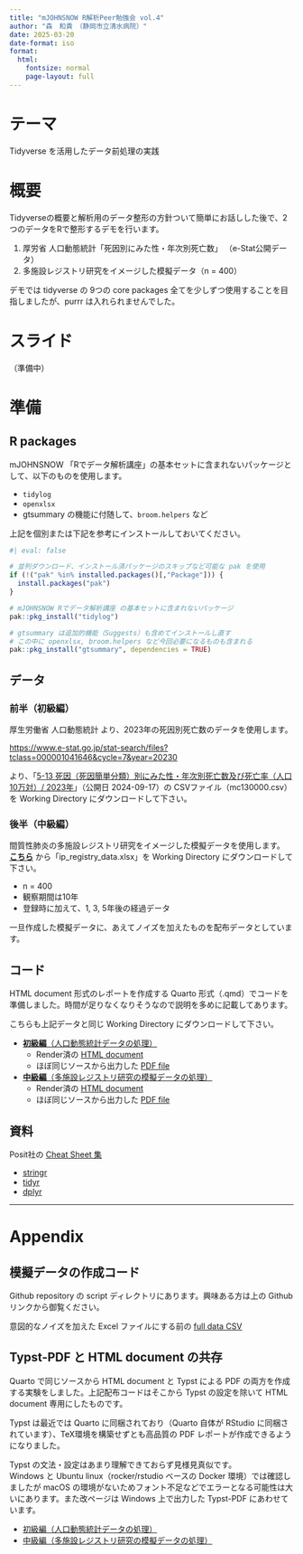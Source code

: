 ```yaml
---
title: "mJOHNSNOW R解析Peer勉強会 vol.4"
author: "森　和貴　（静岡市立清水病院）"
date: 2025-03-20
date-format: iso
format:
  html: 
    fontsize: normal
    page-layout: full
---
```


# テーマ

Tidyverse を活用したデータ前処理の実践

# 概要

Tidyverseの概要と解析用のデータ整形の方針ついて簡単にお話しした後で、2つのデータをRで整形するデモを行います。

1. 厚労省 人口動態統計「死因別にみた性・年次別死亡数」 （e-Stat公開データ）
2. 多施設レジストリ研究をイメージした模擬データ（n = 400）

デモでは tidyverse の 9つの core packages 全てを少しずつ使用することを目指しましたが、purrr は入れられませんでした。

# スライド

（準備中）

# 準備

## R packages

mJOHNSNOW 「Rでデータ解析講座」の基本セットに含まれないパッケージとして、以下のものを使用します。

- `tidylog`
- `openxlsx`
- gtsummary の機能に付随して、`broom.helpers` など

上記を個別または下記を参考にインストールしておいてください。

```r
#| eval: false

# 並列ダウンロード、インストール済パッケージのスキップなど可能な pak を使用
if (!("pak" %in% installed.packages()[,"Package"])) {
  install.packages("pak")
}

# mJOHNSNOW Rでデータ解析講座 の基本セットに含まれないパッケージ
pak::pkg_install("tidylog")

# gtsummary は追加的機能（Suggests）も含めてインストールし直す
# この中に openxlsx, broom.helpers など今回必要になるものも含まれる
pak::pkg_install("gtsummary", dependencies = TRUE)
```

## データ

### 前半（初級編）

厚生労働省 人口動態統計 より、2023年の死因別死亡数のデータを使用します。

[https://www.e-stat.go.jp/stat-search/files?tclass=000001041646&cycle=7&year=20230](https://www.e-stat.go.jp/stat-search/files?tclass=000001041646&cycle=7&year=20230)

より、「[5-13 死因（死因簡単分類）別にみた性・年次別死亡数及び死亡率（人口10万対）/ 2023年](https://www.e-stat.go.jp/stat-search/file-download?statInfId=000040206118&fileKind=1)」（公開日 2024-09-17）の CSVファイル（mc130000.csv）を Working Directory にダウンロードして下さい。

### 後半（中級編）

間質性肺炎の多施設レジストリ研究をイメージした模擬データを使用します。\
[**こちら**](../ip_registry_data.xlsx) から「ip_registry_data.xlsx」を Working Directory にダウンロードして下さい。

- n = 400
- 観察期間は10年
- 登録時に加えて、1, 3, 5年後の経過データ

一旦作成した模擬データに、あえてノイズを加えたものを配布データとしています。

## コード

HTML document 形式のレポートを作成する Quarto 形式（.qmd）でコードを準備しました。時間が足りなくなりそうなので説明を多めに記載してあります。

こちらも上記データと同じ Working Directory にダウンロードして下さい。

- [**初級編**（人口動態統計データの処理）](../Data_cleaning_CauseOfDeath_html.qmd)
    - Render済の [HTML document](../docs/Data_cleaning_CauseOfDeath_html.html)
    - ほぼ同じソースから出力した [PDF file](../docs/Data_cleaning_CauseOfDeath_full.pdf)
- [**中級編**（多施設レジストリ研究の模擬データの処理）](../Data_cleaning_IPRegistry_html.qmd)
    - Render済の [HTML document](../docs/Data_cleaning_IPRegistry_html.html)
    - ほぼ同じソースから出力した [PDF file](../docs/Data_cleaning_IPRegistry_full.pdf)

## 資料

Posit社の [Cheat Sheet 集](https://posit.co/resources/cheatsheets/)

- [stringr](https://rstudio.github.io/cheatsheets/html/strings.html)
- [tidyr](https://rstudio.github.io/cheatsheets/html/tidyr.html)
- [dplyr](https://rstudio.github.io/cheatsheets/html/data-transformation.html)

-----

# Appendix

## 模擬データの作成コード

Github repository の script ディレクトリにあります。興味ある方は上の Github リンクから御覧ください。

意図的なノイズを加えた Excel ファイルにする前の [full data CSV](../ip_10yrs_data.csv)

## Typst-PDF と HTML document の共存

Quarto で同じソースから HTML document と Typst による PDF の両方を作成する実験をしました。上記配布コードはそこから Typst の設定を除いて HTML document 専用にしたものです。

Typst は最近では Quarto に同梱されており（Quarto 自体が RStudio に同梱されています）、TeX環境を構築せずとも高品質の PDF レポートが作成できるようになりました。

Typst の文法・設定はあまり理解できておらず見様見真似です。\
Windows と Ubuntu linux（rocker/rstudio ベースの Docker 環境）では確認しましたが macOS の環境がないためフォント不足などでエラーとなる可能性は大いにあります。また改ページは Windows 上で出力した Typst-PDF にあわせています。

- [初級編（人口動態統計データの処理）](../Data_cleaning_CauseOfDeath_full.qmd)
- [中級編（多施設レジストリ研究の模擬データの処理）](../Data_cleaning_IPRegistry_full.qmd)
